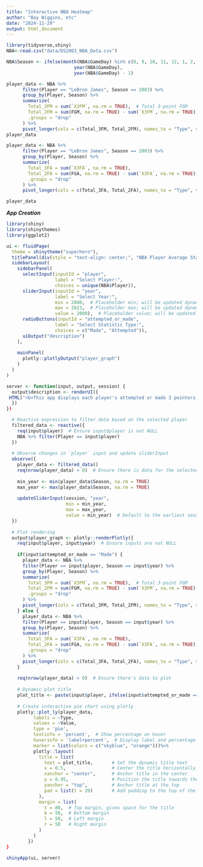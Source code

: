 ```yaml
---
title: "Interactive NBA Heatmap"
author: "Bay Wiggins, etc"
date: "2024-11-29"
output: html_document
---
```


```r
library(tidyverse,shiny)
NBA<-read.csv("data/DS2003_NBA_Data.csv")
```

```r
NBA$Season <- ifelse(month(NBA$GameDay) %in% c(8, 9, 10, 11, 12, 1, 2, 3, 4, 5, 6), 
                         year(NBA$GameDay), 
                         year(NBA$GameDay) - 1) 
```
```r
player_data <- NBA %>%
      filter(Player == "LeBron James", Season == 2003) %>%
      group_by(Player, Season) %>%
      summarize(
        Total_3FM = sum(`X3FM`, na.rm = TRUE),  # Total 3-point FGM
        Total_2FM = sum(FGM, na.rm = TRUE) - sum(`X3FM`, na.rm = TRUE),  # Total 2-point FGM
        .groups = "drop"
      ) %>%
      pivot_longer(cols = c(Total_3FM, Total_2FM), names_to = "Type", values_to = "Value")
player_data
```

```r
player_data <- NBA %>%
      filter(Player == "LeBron James", Season == 2003) %>%
      group_by(Player, Season) %>%
      summarize(
        Total_3FA = sum(`X3FA`, na.rm = TRUE), 
        Total_2FA = sum(FGA, na.rm = TRUE) - sum(`X3FA`, na.rm = TRUE), 
        .groups = "drop"
      ) %>%
      pivot_longer(cols = c(Total_3FA, Total_2FA), names_to = "Type", values_to = "Value")

player_data
```

***App Creation***

```r
library(shiny)
library(shinythemes)
library(ggplot2)

ui <- fluidPage(
  theme = shinytheme("superhero"),
  titlePanel(div(style = "text-align: center;", "NBA Player Average Statistics")),
  sidebarLayout(
    sidebarPanel(
      selectInput(inputId = "player", 
                  label = "Select Player:", 
                  choices = unique(NBA$Player)),
      sliderInput(inputId = "year", 
                  label = "Select Year:", 
                  min = 2000,  # Placeholder min; will be updated dynamically
                  max = 2023,  # Placeholder max; will be updated dynamically
                  value = 2000),  # Placeholder value; will be updated dynamically
      radioButtons(inputId = "attempted_or_made", 
                  label = "Select Statistic Type:", 
                  choices = c("Made", "Attempted")),
      uiOutput("description")
    ),
    
    mainPanel(
      plotly::plotlyOutput("player_graph")
    )
  )
)

server <- function(input, output, session) {
  output$description <- renderUI({
 HTML("<b>This app displays each player's attempted or made 3 pointers vs attempted or made 2 pointers by a full season that they were in the NBA.</b><div style='margin-top: 10px'>The data is based on the NBA player statistics from the regular season. Choose a player of interest and a type of shot you are interested in, and see the player's shooting trends over time. Enjoy!</div>")
  })
})

  # Reactive expression to filter data based on the selected player
  filtered_data <- reactive({
    req(input$player)  # Ensure input$player is not NULL
    NBA %>% filter(Player == input$player)
  })
  
  # Observe changes in `player` input and update sliderInput
  observe({
    player_data <- filtered_data()
    req(nrow(player_data) > 0)  # Ensure there is data for the selected player
    
    min_year <- min(player_data$Season, na.rm = TRUE)
    max_year <- max(player_data$Season, na.rm = TRUE)
    
    updateSliderInput(session, "year",
                      min = min_year,
                      max = max_year,
                      value = min_year)  # Default to the earliest season
  })
  
  # Plot rendering
  output$player_graph <- plotly::renderPlotly({
    req(input$player, input$year)  # Ensure inputs are not NULL
    
    if(input$attempted_or_made == "Made") {
      player_data <- NBA %>%
      filter(Player == input$player, Season == input$year) %>%
      group_by(Player, Season) %>%
      summarize(
        Total_3FM = sum(`X3FM`, na.rm = TRUE),  # Total 3-point FGM
        Total_2FM = sum(FGM, na.rm = TRUE) - sum(`X3FM`, na.rm = TRUE),  # Total 2-point FGM
        .groups = "drop"
      ) %>%
      pivot_longer(cols = c(Total_3FM, Total_2FM), names_to = "Type", values_to = "Value")
    } else {
      player_data <- NBA %>%
      filter(Player == input$player, Season == input$year) %>%
      group_by(Player, Season) %>%
      summarize(
        Total_3FA = sum(`X3FA`, na.rm = TRUE), 
        Total_2FA = sum(FGA, na.rm = TRUE) - sum(`X3FA`, na.rm = TRUE), 
        .groups = "drop"
      ) %>%
      pivot_longer(cols = c(Total_3FA, Total_2FA), names_to = "Type", values_to = "Value")
    }
    
    req(nrow(player_data) > 0)  # Ensure there's data to plot
    
    # Dynamic plot title
    plot_title <- paste(input$player, ifelse(input$attempted_or_made == "Made",": 3FM vs 2FM (", ": 3FA vs 2FA ("), input$year, " Season)", sep = "")
    
    # Create interactive pie chart using plotly
    plotly::plot_ly(player_data, 
          labels = ~Type,
          values = ~Value, 
          type = 'pie', 
          textinfo = 'percent',  # Show percentage on hover
          hoverinfo = 'label+percent',  # Display label and percentage on hover
          marker = list(colors = c("skyblue", "orange")))%>%
          plotly::layout(
            title = list(
              text = plot_title,       # Set the dynamic title text
              x = 0.5,                 # Center the title horizontally
              xanchor = "center",      # Anchor title in the center
              y = 0.95,                # Position the title towards the top
              yanchor = "top",         # Anchor title at the top
              pad = list(t = 20)       # Add padding to the top of the title (20 px)
            ),
            margin = list(
              t = 80,  # Top margin, gives space for the title
              b = 50,  # Bottom margin
              l = 50,  # Left margin
              r = 50   # Right margin
            )
          )
        })
}

shinyApp(ui, server)

```